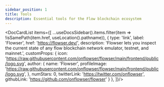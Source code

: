 ```yaml
---
sidebar_position: 1
title: Tools
description: Essential tools for the Flow blockchain ecosystem
---
```



<DocCardList items={[
  ...useDocsSidebar().items.filter(item => !isSamePath(item.href, useLocation().pathname)),
  {
      type: 'link',
      label: 'Flowser',
      href: 'https://flowser.dev/',
      description: 'Flowser lets you inspect the current state of any flow blockchain network emulator, testnet, and mainnet.',
      customProps: {
        icon: 'https://raw.githubusercontent.com/onflowser/flowser/main/frontend/public/logo.svg',
        author: {
          name: 'Flowser',
          profileImage:
            'https://raw.githubusercontent.com/onflowser/flowser/main/frontend/public/logo.svg',
        },
        numStars: 0,
        twitterLink: 'https://twitter.com/onflowser',
        githubLink: 'https://github.com/onflowser/flowser'
      }
    },
]}/>
